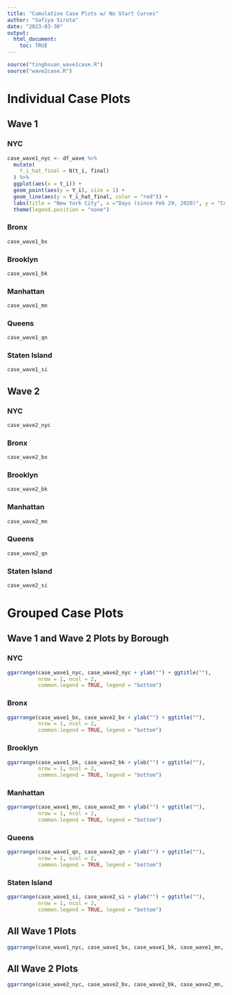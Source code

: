 ```yaml
---
title: "Cumulative Case Plots w/ No Start Curves"
author: "Safiya Sirota"
date: "2023-03-30"
output: 
  html_document:
    toc: TRUE
---
```


```r
source("tinghsuan_wave1case.R")
source("wave2case.R")
```

# Individual Case Plots

## Wave 1

### NYC

```r
case_wave1_nyc <- df_wave %>%
  mutate(
    Y_i_hat_final = N(t_i, final)
  ) %>%
  ggplot(aes(x = t_i)) + 
  geom_point(aes(y = Y_i), size = 1) +
  geom_line(aes(y = Y_i_hat_final, color = "red")) +
  labs(title = "New York City", x ="Days (since Feb 29, 2020)", y = "Cumulative cases") +
  theme(legend.position = "none")
```

### Bronx

```r
case_wave1_bx
```

### Brooklyn

```r
case_wave1_bk
```

### Manhattan

```r
case_wave1_mn
```

### Queens

```r
case_wave1_qn
```

### Staten Island

```r
case_wave1_si
```

## Wave 2

### NYC

```r
case_wave2_nyc
```

### Bronx

```r
case_wave2_bx
```

### Brooklyn

```r
case_wave2_bk
```

### Manhattan

```r
case_wave2_mn
```

### Queens

```r
case_wave2_qn
```

### Staten Island

```r
case_wave2_si
```

# Grouped Case Plots 

## Wave 1 and Wave 2 Plots by Borough

### NYC

```r
ggarrange(case_wave1_nyc, case_wave2_nyc + ylab("") + ggtitle(""), 
          nrow = 1, ncol = 2, 
          common.legend = TRUE, legend = "bottom")
```

### Bronx

```r
ggarrange(case_wave1_bx, case_wave2_bx + ylab("") + ggtitle(""), 
          nrow = 1, ncol = 2, 
          common.legend = TRUE, legend = "bottom")
```

### Brooklyn

```r
ggarrange(case_wave1_bk, case_wave2_bk + ylab("") + ggtitle(""), 
          nrow = 1, ncol = 2, 
          common.legend = TRUE, legend = "bottom")
```

### Manhattan

```r
ggarrange(case_wave1_mn, case_wave2_mn + ylab("") + ggtitle(""), 
          nrow = 1, ncol = 2, 
          common.legend = TRUE, legend = "bottom")
```

### Queens

```r
ggarrange(case_wave1_qn, case_wave2_qn + ylab("") + ggtitle(""), 
          nrow = 1, ncol = 2, 
          common.legend = TRUE, legend = "bottom")
```

### Staten Island

```r
ggarrange(case_wave1_si, case_wave2_si + ylab("") + ggtitle(""), 
          nrow = 1, ncol = 2, 
          common.legend = TRUE, legend = "bottom")
```


## All Wave 1 Plots

```r
ggarrange(case_wave1_nyc, case_wave1_bx, case_wave1_bk, case_wave1_mn, case_wave1_qn, case_wave1_si,  nrow = 2, ncol = 3, common.legend = TRUE, legend = "bottom") 
```

## All Wave 2 Plots

```r
ggarrange(case_wave2_nyc, case_wave2_bx, case_wave2_bk, case_wave2_mn, case_wave2_qn, case_wave2_si,  nrow = 2, ncol = 3, common.legend = TRUE, legend = "bottom") 
```




